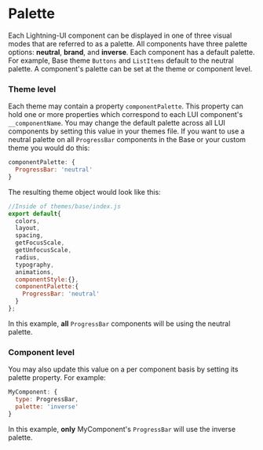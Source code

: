 

<Meta title="Docs / Theming / Palette" />

# Palette
Each Lightning-UI component can be displayed in one of three visual modes that are referred to as a palette.
All components have three palette options: **neutral**, **brand**, and **inverse**. Each component has a default palette.
For example, Base theme `Buttons` and `ListItems` default to the neutral palette.
A component's palette can be set at the theme or component level.

### Theme level
Each theme may contain a property `componentPalette`. This property can hold one or more properties which correspond to each LUI component's `__componentName`.
You may change the default palette across all LUI components by setting this value in your themes file.
If you want to use a neutral palette on all `ProgressBar` components in the Base or your custom theme you would do this:

```js
componentPalette: {
  ProgressBar: 'neutral'
}
```
The resulting theme object would look like this:

```js
//Inside of themes/base/index.js
export default{
  colors,
  layout,
  spacing,
  getFocusScale,
  getUnfocusScale,
  radius,
  typography,
  animations,
  componentStyle:{},
  componentPalette:{
    ProgressBar: 'neutral'
  }
};
```

In this example, **all** `ProgressBar` components will be using the neutral palette.

### Component level

You may also update this value on a per component basis by setting its palette property. For example:

```js
MyComponent: {
  type: ProgressBar,
  palette: 'inverse'
}
```
In this example, **only** MyComponent's `ProgressBar` will use the inverse palette.

